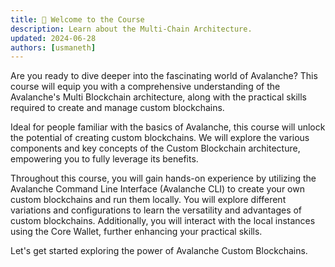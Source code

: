 ```yaml
---
title: 👋 Welcome to the Course
description: Learn about the Multi-Chain Architecture.
updated: 2024-06-28
authors: [usmaneth]
---
```


Are you ready to dive deeper into the fascinating world of Avalanche? This course will equip you with a comprehensive understanding of the Avalanche's Multi Blockchain architecture, along with the practical skills required to create and manage custom blockchains.

Ideal for people familiar with the basics of Avalanche, this course will unlock the potential of creating custom blockchains. We will explore the various components and key concepts of the Custom Blockchain architecture, empowering you to fully leverage its benefits.

Throughout this course, you will gain hands-on experience by utilizing the Avalanche Command Line Interface (Avalanche CLI) to create your own custom blockchains and run them locally. You will explore different variations and configurations to learn the versatility and advantages of custom blockchains. Additionally, you will interact with the local instances using the Core Wallet, further enhancing your practical skills.

Let's get started exploring the power of Avalanche Custom Blockchains.

